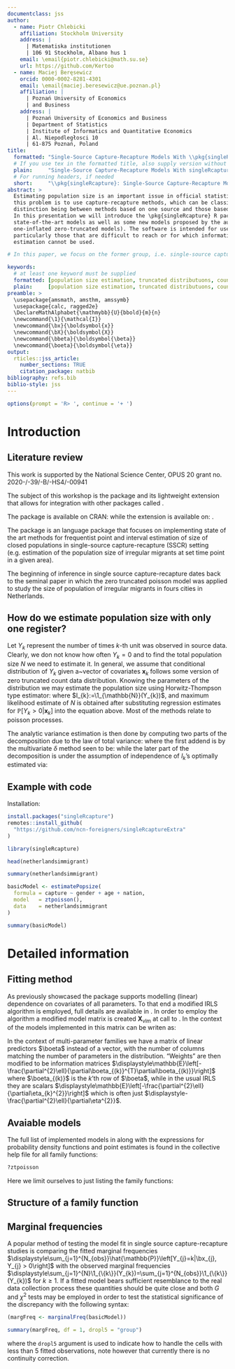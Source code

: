 ```yaml
---
documentclass: jss
author:
  - name: Piotr Chlebicki
    affiliation: Stockholm University
    address: |
      | Matematiska institutionen
      | 106 91 Stockholm, Albano hus 1
    email: \email{piotr.chlebicki@math.su.se}
    url: https://github.com/Kertoo
  - name: Maciej Beręsewicz
    orcid: 0000-0002-8281-4301
    email: \email{maciej.beresewicz@ue.poznan.pl}
    affiliation: |
      | Poznań University of Economics
      | and Business
    address: |
      | Poznań University of Economics and Business
      | Department of Statistics
      | Institute of Informatics and Quantitative Economics
      | Al. Niepodległosci 10
      | 61-875 Poznań, Poland
title:
  formatted: "Single-Source Capture-Recapture Models With \\pkg{singleRcapture}"
  # If you use tex in the formatted title, also supply version without
  plain:     "Single-Source Capture-Recapture Models With singleRcapture"
  # For running headers, if needed
  short:     "\\pkg{singleRcapture}: Single-Source Capture-Recapture Models"
abstract: >
  Estimating population size is an important issue in official statistics, social sciences and natural sciences. One way to approach  
  this problem is to use capture-recapture methods, which can be classified according to the number of sources used, the main
  distinction being between methods based on one source and those based on two or more sources.
  In this presentation we will introduce the \pkg{singleRcapture} R package for fitting SSCR models. The package implements
  state-of-the-art models as well as some new models proposed by the authors (e.g. extensions of zero-truncated one-inflated and
  one-inflated zero-truncated models). The software is intended for users interested in estimating the size of populations,
  particularly those that are difficult to reach or for which information is available from only one source and dual/multiple system
  estimation cannot be used. 

# In this paper, we focus on the former group, i.e. single-source capture-recapture (SSCR). SSCR models assume that observed counts follow truncated count distributions (e.g. zero-truncated Poisson, one-inflated zero-truncated geometric), and this assumption is used to estimate missing (hidden) zero counts. The literature includes applications of SSCR methods for estimating the number of undocumented migrants, cases of domestic violence or homeless people.

keywords:
  # at least one keyword must be supplied
  formatted: [population size estimation, truncated distributuons, count regression models, "\\proglang{R}"]
  plain:     [population size estimation, truncated distributuons, count regression models, R]
preamble: >
  \usepackage{amsmath, amsthm, amssymb}
  \usepackage{calc, ragged2e}
  \DeclareMathAlphabet{\mathmybb}{U}{bbold}{m}{n}
  \newcommand{\1}{\mathcal{I}}
  \newcommand{\bx}{\boldsymbol{x}}
  \newcommand{\bX}{\boldsymbol{X}}
  \newcommand{\bbeta}{\boldsymbol{\beta}}
  \newcommand{\boeta}{\boldsymbol{\eta}}
output: 
  rticles::jss_article:
    number_sections: TRUE
    citation_package: natbib
bibliography: refs.bib
biblio-style: jss     
---
```


```r
options(prompt = 'R> ', continue = '+ ')
```

# Introduction
\allowdisplaybreaks
## Literature review

This work is supported by the National Science Center, OPUS 20 grant no. 2020\-/\-39/\-B/\-HS4/\-00941
\textit{Towards census-like statistics for foreign-born populations -- quality, data integration and estimation}

The subject of this workshop is the \pkg{singleRcapture} package and its lightweight extension that allows for integration with other \proglang{R} packages called \pkg{singleRcaptureExtra}.

The package is available on CRAN:
\url{CRAN.R-project.org/package=singleRcapture} while the extension is available on: \url{https://github.com/ncn-foreigners/singleRcaptureExtra}.

The \pkg{singleRcapture} package is an \proglang{R} language package that focuses on implementing state of the art methods for frequentist point and interval estimation of size of closed populations in single-source capture-recapture (SSCR) setting (e.g. estimation of the population size of irregular migrants at set time point in a given area). 

The beginning of inference in single source capture-recapture dates back to the seminal \cite{ztpoisson} paper in which the zero truncated poisson model was applied to study the size of population of irregular migrants in fours cities in Netherlands.


## How do we estimate population size with only one register?

Let $Y_{k}$ represent the number of times $k$-th unit was observed in source data. Clearly, we don not know how often $Y_{k}=0$ and to find the total population size $N$ we need to estimate it. In general, we assume that conditional distribution of $Y_{k}$ given a~vector of covariates $\mathbf{x}_{k}$ follows some version of zero truncated count data distribution. Knowing the parameters of the distribution we may estimate the population size using Horwitz-Thompson type estimator:
\begin{equation*}
    \hat{N}=
    \sum_{k=1}^{N}\frac{I_{k}}{\mathbb{P}[Y_{k}>0|\mathbf{x}_{k}]}=
    \sum_{k=1}^{N_{obs}}\frac{1}{\mathbb{P}[Y_{k}>0|\mathbf{x}_{k}]},
\end{equation*}
where $I_{k}:=\1_{\mathbb{N}}(Y_{k})$, and maximum likelihood estimate of $N$ is obtained after substituting regression estimates for $\mathbb{P}[Y_{k}>0|\mathbf{x}_{k}]$ into the equation above. Most of the methods relate to poisson processes.

The analytic variance estimation is then done by computing two parts of the decomposition due to the law of total variance:
\begin{equation*}
  \text{var}[\hat{N}]=
  \mathbb{E}\left[\text{var}
  \left[\hat{N}|I_{1},\dots,I_{n}\right]\right]+
  \text{var}\left[\mathbb{E}[\hat{N}|I_{1},\dots,I_{n}]\right]
\end{equation*}
where the first addend is by the multivariate $\delta$ method seen to be:
\begin{equation*}
  \mathbb{E}\left[\text{var}
  \left[\hat{N}|I_{1},\dots,I_{n}\right]\right]=
  \left.\left(\frac{\partial(N|I_1,\dots,I_N)}{\partial\boldsymbol{\beta}}\right)^{T}
  \text{cov}\left[\boldsymbol{\beta}\right]
  \left(\frac{\partial(N|I_1,\dots,I_N)}{\partial\boldsymbol{\beta}}\right)
  \right|_{\boldsymbol{\beta}=\hat{\boldsymbol{\beta}}}
\end{equation*}
while the later part of the decomposition is under the assumption of independence of $I_{k}$'s optimally estimated via:
\begin{align}
  \text{var}\left(\mathbb{E}(\hat{N}|I_{1},\dots,I_{n})\right)&=
  \text{var}\left(\sum_{k=1}^{N}\frac{I_{k}}{\mathbb{P}(Y_{k}>0)}\right)\nonumber\\
  &=\sum_{k=1}^{N}\text{var}\left(\frac{I_{k}}{\mathbb{P}(Y_{k}>0)}\right)\nonumber\\
  &=\sum_{k=1}^{N}\frac{1}{\mathbb{P}(Y_{k}>0)^{2}}\text{var}(I_{k})\nonumber\\
  &=\sum_{k=1}^{N}\frac{1}{\mathbb{P}(Y_{k}>0)^{2}}\mathbb{P}(Y_{k}>0)(1-\mathbb{P}(Y_{k}>0))\nonumber\\
  &=\sum_{k=1}^{N}\frac{1}{\mathbb{P}(Y_{k}>0)}(1-\mathbb{P}(Y_{k}>0))\nonumber\\
  &\approx\sum_{k=1}^{N}\frac{I_{k}}{\mathbb{P}(Y_{k}>0)^{2}}(1-\mathbb{P}(Y_{k}>0))\nonumber\\
  &=\sum_{k=1}^{N_{obs}}\frac{1-\mathbb{P}(Y_{k}>0)}{\mathbb{P}(Y_{k}>0)^{2}}
\end{align}


## Example with \proglang{R} code {short-title="Example with R code" #r-code}

Installation:

```r
install.packages("singleRcapture")
remotes::install_github(
  "https://github.com/ncn-foreigners/singleRcaptureExtra"
)
```

```r
library(singleRcapture)

head(netherlandsimmigrant)
```

```r
summary(netherlandsimmigrant)
```

```r
basicModel <- estimatePopsize(
  formula = capture ~ gender + age + nation,
  model   = ztpoisson(),
  data    = netherlandsimmigrant
)

summary(basicModel)
```


# Detailed information

## Fitting method

As previously showcased the \pkg{singleRcapture} package supports modelling (linear) dependence on covariates of all parameters. To that end a modified IRLS algorithm is employed, full details are available in \cite{VGAM-main}. In order to employ the algorithm a modified model matrix is created $\boldsymbol{X}_{\text{vlm}}$ at call to \texttt{estimatePopsize}. In the context of the models implemented in \pkg{singleRcapture} this matrix can be writen as:

\begin{equation}
  \boldsymbol{X}_{vlm}=
  \begin{pmatrix}
    \boldsymbol{X}_{1} & \boldsymbol{0} &\dotso &\boldsymbol{0}\cr
    \boldsymbol{0} & \boldsymbol{X}_{2} &\dotso &\boldsymbol{0}\cr
    \vdots & \vdots & \ddots & \vdots\cr
    \boldsymbol{0} & \boldsymbol{0} &\dotso &\boldsymbol{X}_{p}
  \end{pmatrix}
\end{equation}

In the context of multi-parameter families we have a matrix of linear predictors $\boeta$ instead of a vector, with the number of columns matching the number of parameters in the distribution. "Weights" are then modified to be information matrices $\displaystyle\mathbb{E}\left[-\frac{\partial^{2}\ell}{\partial\boeta_{(k)}^{T}\partial\boeta_{(k)}}\right]$ where $\boeta_{(k)}$ is the $k$'th row of $\boeta$, while in the usual IRLS they are scalars $\displaystyle\mathbb{E}\left[-\frac{\partial^{2}\ell}{\partial\eta_{k}^{2}}\right]$ which is often just $\displaystyle-\frac{\partial^{2}\ell}{\partial\eta^{2}}$.

\begin{enumerate}
    \justifying
    \item Initialize with $\texttt{converged} \leftarrow$ FALSE, $\texttt{iter}\leftarrow 1, \boeta\leftarrow\texttt{start}, \boldsymbol{W}\leftarrow I, \ell\leftarrow\ell(\bbeta)$.
    \item Store values from the previous step: $\ell_{-}\leftarrow\ell, \boldsymbol{W}_{-}\leftarrow\boldsymbol{W}, \bbeta_{-}\leftarrow\bbeta$ (the last assignment is omitted during the first iteration), and assign values in current iteration $\displaystyle\boeta\leftarrow\boldsymbol{X}_{\text{vlm}}\bbeta+\boldsymbol{o}, \boldsymbol{W}_{(k)}\leftarrow\mathbb{E}\left[-\frac{\partial^{2}\ell}{\partial\boeta_{(k)}^{T}\partial\boeta_{(k)}}\right], Z\leftarrow\boeta_{(k)}+\frac{\partial\ell}{\partial\boeta_{(k)}}\boldsymbol{W}_{(k)}^{-1}-\boldsymbol{o}_{(k)}$.
    \item Assign current coefficient value: $\bbeta\leftarrow\left(\boldsymbol{X}_{\text{vlm}}\boldsymbol{W}\boldsymbol{X}_{\text{vlm}}\right)^{-1}\boldsymbol{X}_{\text{vlm}}\boldsymbol{W}\boldsymbol{Z}$.
    \item If $\ell(\bbeta)<\ell(\bbeta_{-})$ try selecting the smallest value $h$ such that for $\bbeta_{h}\leftarrow2^{-h}\left(\bbeta+\bbeta_{-}\right)$ the inequality $\ell(\bbeta_{h})>\ell(\bbeta_{-})$ holds if this is successful $\bbeta\leftarrow\bbeta_{h}$ else stop the algorithm.
    \item If convergence is achieved end algorithm, else return to step 2.
\end{enumerate}


## Avaiable models

The full list of implemented models in \pkg{singleRcapture} along with the expressions for probability density functions and point estimates is found in the collective help file for all family functions:
```r
?ztpoisson
```

Here we limit ourselves to just listing the family functions:

\begin{itemize}
    \item Zero-truncated and zero-one-truncated Poisson, geometric, NB type II regression where the untruncated distribution is parameterized as:
    \begin{equation*}
        \mathbb{P}[Y=y|\lambda,\alpha] = \frac{\Gamma\left(y+\alpha^{-1}\right)}{\Gamma\left(\alpha^{-1}\right)y!}
        \left(\frac{\alpha^{-1}}{\alpha^{-1}+\lambda}\right)^{\alpha^{-1}}
        \left(\frac{\lambda}{\lambda + \alpha^{-1}}\right)^{y}.
    \end{equation*}
    \item Zero-truncated one-inflated (ztoi) modifications distributions where the new probability $\mathbb{P}^{\ast}$ measure is defined in terms of count data measure $\mathbb{P}$ with support on $\mathbb{N}\cup\{0\}$ as:
    \begin{equation*}
    \mathbb{P}^{\ast}[Y=y]=
    \begin{cases}
    \mathbb{P}[Y=0] & y=0, \\
    \omega\left(1-\mathbb{P}[Y=0]\right)+(1-\omega)\mathbb{P}[Y=1] & y=1, \\
    (1-\omega)\mathbb{P}[Y=y] & y>1,
    \end{cases}
    \end{equation*}
    \begin{equation*}
        \mathbb{P}^{\ast}[Y=y|Y>0]=\omega\1_{\{1\}}(y)+(1-\omega)\mathbb{P}[Y=y|Y>0].
    \end{equation*}
    \item One-inflated zero-truncated (oizt) modifications distributions where the new probability $\mathbb{P}^{\ast}$ measure is defined as:
    \begin{equation*}
        \mathbb{P}^{\ast}[Y=y] = \omega \1_{\{1\}}(y)+(1-\omega)\mathbb{P}[Y=y],
    \end{equation*}
    \begin{equation*}
        \mathbb{P}^{\ast}[Y=y|Y>0] = 
        \omega\frac{\1_{\{1\}}(y)}{1-(1-\omega)\mathbb{P}[Y=0]}+
        (1-\omega)\frac{\mathbb{P}[Y=y]}{1-(1-\omega)\mathbb{P}[Y=0]}.
    \end{equation*}
    \item Generalized Chao's and Zelterman's estimators via logistic regression on variable $Z$ defined as $Z=1$ if $Y=2$ and $Z=0$ if $Y=1$ with $Z\sim b(p)$ where $\text{logit}(p)=\ln(\lambda/2)$ for poisson parameter $\lambda$,
    \begin{align}
        \hat{N} &= N_{obs}+
        \sum_{k=1}^{\boldsymbol{f}_{1}+\boldsymbol{f}_{2}}
        \left(2\exp\left(\bx_{k}\hat{\bbeta}\right)+
        2\exp\left(2\bx_{k}\hat{\bbeta}\right)\right)^{-1},
        \tag{\text{Chao's estimator}}\\
        \hat{N}&=\sum_{k=1}^{N_{obs}}
        \left(1-\exp\left(-2\exp\left(\bx_{k}\hat{\bbeta}\right)\right)\right)^{-1}.
        \tag{\text{Zelterman's estimator}}
    \end{align}
    \item Alternative approaches to modelling one-inflation that mimic hurdle models where the first type zero truncated hurdle model (ztHurdle) is defined as:
    \begin{equation*}
        \mathbb{P}^{\ast}[Y=y]=\begin{cases}
        \frac{\mathbb{P}[Y=0]}{1-\mathbb{P}[Y=1]} & y=0, \\
        \pi(1-\mathbb{P}[Y=1]) & y=1, \\
        (1-\pi) \frac{\mathbb{P}[Y=y]}{1-\mathbb{P}[Y=1]} & y>1,
        \end{cases}
    \end{equation*}
    \begin{equation*}
        \mathbb{P}^{\ast}[Y=y|Y>0]=\pi\1_{\{1\}}(y)+
        (1-\pi)\1_{\mathbb{N}\setminus\{1\}}(y)\frac{\mathbb{P}[Y=y]}{1-\mathbb{P}[Y=0]-\mathbb{P}[Y=1]}
    \end{equation*}
    \item The Hurdle zero truncarted (Hurdlezt) is defined as:
    \begin{align*}
        \mathbb{P}^{\ast}[Y=y]&=\begin{cases}
        \pi & y=1, \\
        (1-\pi) \frac{\mathbb{P}[Y=y]}{1-\mathbb{P}[Y=1]} & y\neq1,
        \end{cases}\\
        \mathbb{P}^{\ast}[Y=y|Y>0]&=\begin{cases}
            \pi\frac{1-\mathbb{P}[Y=1]}{1-\mathbb{P}[Y=0]-\mathbb{P}[Y=1]} & y=1,\\
            (1-\pi)\frac{\mathbb{P}[Y=y]}{1-\mathbb{P}[Y=0]-\mathbb{P}[Y=1]} & y>1.
        \end{cases}
    \end{align*}
\end{itemize}

## Structure of a family function

\itemize{
  \item \code{makeMinusLogLike} -- A factory function for creating the:
  \begin{equation*}
    \ell(\boldsymbol{\beta}), 
    \frac{\partial\ell}{\partial\boldsymbol{\beta}},
    \frac{\partial^{2}\ell}{\partial\boldsymbol{\beta}^{T}\partial\boldsymbol{\beta}}
  \end{equation*}
  functions from $\boldsymbol{y}$ vector and $\boldsymbol{X}_{vlm}$ the argument \code{deriv} with possible 
  values in \code{c(0, 1, 2)} provides which derivative to return with the default \code{0} being just the minus log-likelihood.
  \item \code{links} -- List with link functions.
  \item \code{mu.eta, variance} -- Functions of linear predictors that return expected value and variance. There is a `type` argument with 2 possible values \code{"trunc"} and \code{"nontrunc"} that specifies whether to return $\mathbb{E}[Y|Y>0], \text{var}[Y|Y>0]$ or $\mathbb{E}[Y], \text{var}[Y]$ respectively, also the \code{deriv} argument with values in \code{c(0, 1, 2)} is used for indicating the derivative with respect to the linear predictors with is used for providing standard error in \code{predict} method.
  \item \code{family} -- Character that specifies name of the model.
  \item \code{valideta, validmu} -- For now only returns true. In near future will be used to check whether applied linear predictors are valid (i.e. are transformed into some elements of parameter space the subjected to inverse link function).
  \item \code{funcZ, Wfun} -- Functions that create pseudo residuals and working weights used in IRLS algorithm.
  \item \code{devResids} -- Function that given the linear predictors prior weights vector and response vector returns deviance residuals.
  \item \code{pointEst, popVar} -- Functions that given prior weights linear predictors and in the later case also estimation of  $\text{cov}(\hat{\boldsymbol{\beta}})$ and $\boldsymbol{X_{vlm}}$ matrix return point estimate for population size and analytic estimation of its variance.There is a additional boolean parameter \code{contr} in the former function that if set to true returns contribution of each unit.
  \item \code{etaNames} -- Names of linear predictors.
  \item \code{densityFunction} -- A function that given linear predictors returns value of PMF at values \code{x}. Additional argument \code{type} specifies whether to return $\mathbb{P}[Y|Y>0]$ or $\mathbb{P}[Y]$.
  \item \code{simulate} -- A function that generates values of dependent  vector given linear predictors.
  \item \code{getStart} -- Expression for generating starting points.
}

## Marginal frequencies

A popular method of testing the model fit in single source capture-recapture studies is comparing the fitted marginal frequencies $\displaystyle\sum_{j=1}^{N_{obs}}\hat{\mathbb{P}}\left[Y_{j}=k|\bx_{j}, Y_{j} > 0\right]$ with the observed marginal frequencies $\displaystyle\sum_{j=1}^{N}\1_{\{k\}}(Y_{k})=\sum_{j=1}^{N_{obs}}\1_{\{k\}}(Y_{k})$ for $k\geq1$. If a fitted model bears sufficient resemblance to the real data collection process these quantities should be quite close and both $G$ and $\chi^{2}$ tests may be employed in order to test the statistical significance of the discrepancy with the following \pkg{singleRcapture} syntax:
```r
(margFreq <- marginalFreq(basicModel))
```

```r
summary(margFreq, df = 1, dropl5 = "group")
```
where the `dropl5` argument is used to indicate how to handle the cells with less than $5$ fitted observations, note however that currently there is no continuity correction.

\newpage

